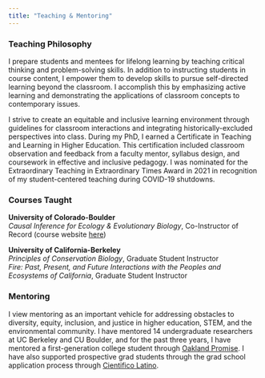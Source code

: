 ```yaml
---
title: "Teaching & Mentoring"
---
```


### Teaching Philosophy  
I prepare students and mentees for lifelong learning by teaching critical thinking and problem-solving skills. In addition to instructing students in course content, I empower them to develop skills to pursue self-directed learning beyond the classroom. I accomplish this by emphasizing active learning and demonstrating the applications of classroom concepts to contemporary issues.  

I strive to create an equitable and inclusive learning environment through guidelines for classroom interactions and integrating historically-excluded perspectives into class. During my PhD, I earned a Certificate in Teaching and Learning in Higher Education. This certification included classroom observation and feedback from a faculty mentor, syllabus design, and coursework in effective and inclusive pedagogy. I was nominated for the Extraordinary Teaching in Extraordinary Times Award in 2021 in recognition of my student-centered teaching during COVID-19 shutdowns.

### Courses Taught 
**University of Colorado-Boulder**  
*Causal Inference for Ecology & Evolutionary Biology*, Co-Instructor of Record (course website [here](https://katherinesiegel.github.io/EBIOcausalinference/))

**University of California-Berkeley**  
*Principles of Conservation Biology*, Graduate Student Instructor  
*Fire: Past, Present, and Future Interactions with the Peoples and Ecosystems of California*, Graduate Student Instructor

### Mentoring  
I view mentoring as an important vehicle for addressing obstacles to diversity, equity, inclusion, and justice in higher education, STEM, and the environmental community. I have mentored 14 undergraduate researchers at UC Berkeley and CU Boulder, and for the past three years, I have mentored a first-generation college student through [Oakland Promise](https://oaklandpromise.org/). I have also supported prospective grad students through the grad school application process through [Cientifico Latino](https://www.cientificolatino.com/).